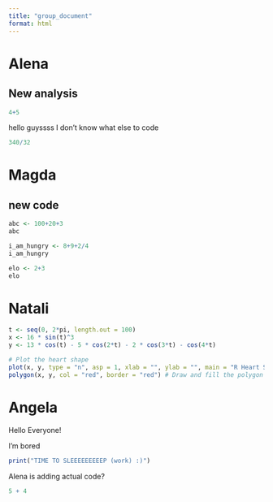 ```yaml
---
title: "group_document"
format: html
---
```


# Alena

## New analysis

```r
4+5
```

hello guyssss I don't know what else to code

```r
340/32
```

# Magda

## new code

```r
abc <- 100+20+3
abc
```

```r
i_am_hungry <- 8+9+2/4
i_am_hungry
```

```r
elo <- 2+3
elo
```

# Natali

```r
t <- seq(0, 2*pi, length.out = 100)
x <- 16 * sin(t)^3
y <- 13 * cos(t) - 5 * cos(2*t) - 2 * cos(3*t) - cos(4*t)

# Plot the heart shape
plot(x, y, type = "n", asp = 1, xlab = "", ylab = "", main = "R Heart Shape") # Set up plot area
polygon(x, y, col = "red", border = "red") # Draw and fill the polygon
```

# Angela

Hello Everyone!

I'm bored

```r
print("TIME TO SLEEEEEEEEEP (work) :)")
```

Alena is adding actual code?

```r
5 + 4
```
